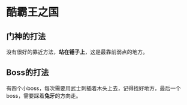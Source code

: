 # 酷霸王之国

## 门神的打法

没有很好的靠近方法，**站在锤子上**，这是最靠前弱点的地方。

## Boss的打法

有四个小boss，每次需要用武士刺插着木头上去，记得找好地方，最后一个boss，需要踩着**兔牙**的方向走。
